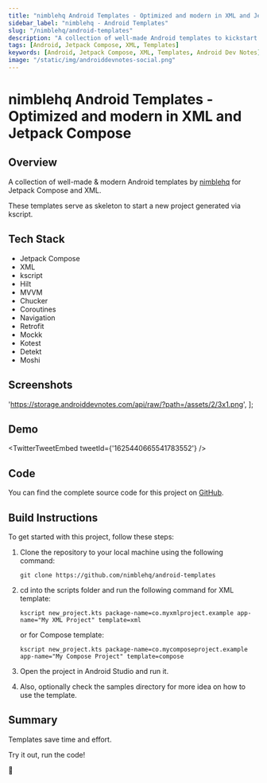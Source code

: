 ```yaml
---
title: "nimblehq Android Templates - Optimized and modern in XML and Jetpack Compose"
sidebar_label: "nimblehq - Android Templates"
slug: "/nimblehq/android-templates"
description: "A collection of well-made Android templates to kickstart your next project in Jetpack Compose and XML."
tags: [Android, Jetpack Compose, XML, Templates]
keywords: [Android, Jetpack Compose, XML, Templates, Android Dev Notes]
image: "/static/img/androiddevnotes-social.png"
---
```



# nimblehq Android Templates - Optimized and modern in XML and Jetpack Compose

## Overview

A collection of well-made & modern Android templates by [nimblehq](https://github.com/nimblehq) for Jetpack Compose and XML.

These templates serve as skeleton to start a new project generated via kscript.

## Tech Stack

- Jetpack Compose
- XML
- kscript
- Hilt
- MVVM
- Chucker
- Coroutines
- Navigation
- Retrofit
- Mockk
- Kotest
- Detekt
- Moshi

## Screenshots

  'https://storage.androiddevnotes.com/api/raw/?path=/assets/2/3x1.png',
];

<ImageDisplay imageUrls={imageUrls} />

## Demo

<TwitterTweetEmbed
  tweetId={'1625440665541783552'}
/>

## Code

You can find the complete source code for this project on [GitHub](https://github.com/nimblehq/android-templates).

## Build Instructions

To get started with this project, follow these steps:

1. Clone the repository to your local machine using the following command:

    ```
    git clone https://github.com/nimblehq/android-templates
    ```

2. cd into the scripts folder and run the following command for XML template:

    ```
    kscript new_project.kts package-name=co.myxmlproject.example app-name="My XML Project" template=xml
    ```

    or for Compose template:

    ```
    kscript new_project.kts package-name=co.mycomposeproject.example app-name="My Compose Project" template=compose
    ```

3. Open the project in Android Studio and run it.

4. Also, optionally check the samples directory for more idea on how to use the template.

## Summary

Templates save time and effort.

Try it out, run the code!

🐣
